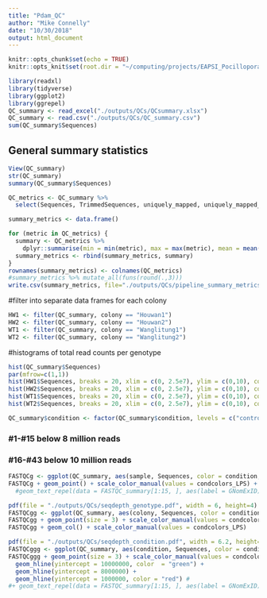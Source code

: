 ```yaml
---
title: "Pdam_QC"
author: "Mike Connelly"
date: "10/30/2018"
output: html_document
---
```


```r
knitr::opts_chunk$set(echo = TRUE)
knitr::opts_knit$set(root.dir = "~/computing/projects/EAPSI_Pocillopora_LPS")
```
```r
library(readxl)
library(tidyverse)
library(ggplot2)
library(ggrepel)
QC_summary <- read_excel("./outputs/QCs/QCsummary.xlsx")
QC_summary <- read.csv("./outputs/QCs/QC_summary.csv")
sum(QC_summary$Sequences)
```

## General summary statistics
```r
View(QC_summary)
str(QC_summary)
summary(QC_summary$Sequences)
```
```r
QC_metrics <- QC_summary %>%
  select(Sequences, TrimmedSequences, uniquely_mapped, uniquely_mapped_percent, Assigned, percent_assigned)

summary_metrics <- data.frame()

for (metric in QC_metrics) {
  summary <- QC_metrics %>%
    dplyr::summarise(min = min(metric), max = max(metric), mean = mean(metric), sd = sd(metric))
  summary_metrics <- rbind(summary_metrics, summary)
}
rownames(summary_metrics) <- colnames(QC_metrics)
#summary_metrics %>% mutate_all(funs(round(.,3)))
write.csv(summary_metrics, file="./outputs/QCs/pipeline_summary_metrics.csv")
```

#filter into separate data frames for each colony
```r
HW1 <- filter(QC_summary, colony == "Houwan1")
HW2 <- filter(QC_summary, colony == "Houwan2")
WT1 <- filter(QC_summary, colony == "Wanglitung1")
WT2 <- filter(QC_summary, colony == "Wanglitung2")
```

#histograms of total read counts per genotype
```r
hist(QC_summary$Sequences)
par(mfrow=c(1,1))
hist(HW1$Sequences, breaks = 20, xlim = c(0, 2.5e7), ylim = c(0,10), col ="light blue")
hist(HW2$Sequences, breaks = 20, xlim = c(0, 2.5e7), ylim = c(0,10), col ="blue")
hist(WT1$Sequences, breaks = 20, xlim = c(0, 2.5e7), ylim = c(0,10), col ="light green")
hist(WT2$Sequences, breaks = 20, xlim = c(0, 2.5e7), ylim = c(0,10), col ="green")
```
```r
QC_summary$condition <- factor(QC_summary$condition, levels = c("control", "LPS"), ordered = TRUE)
```
### #1-#15 below 8 million reads
### #16-#43 below 10 million reads

```r
FASTQCg <- ggplot(QC_summary, aes(sample, Sequences, color = condition, shape = colony))
FASTQCg + geom_point() + scale_color_manual(values = condcolors_LPS) + scale_shape_manual(values = colshapes) + geom_hline(yintercept = 10000000, color  = "green") + geom_hline(yintercept = 8000000) + geom_hline(yintercept = 1000000, color = "red")
  #geom_text_repel(data = FASTQC_summary[1:15, ], aes(label = GNomExID), color = "black", size = 3, box.padding = unit(0.5, "lines")
```
```r
pdf(file = "./outputs/QCs/seqdepth_genotype.pdf", width = 6, height=4)
FASTQCgg <- ggplot(QC_summary, aes(colony, Sequences, color = condition, shape = colony))
FASTQCgg + geom_point(size = 3) + scale_color_manual(values = condcolors_LPS) + scale_shape_manual(values = colshapes) + geom_hline(yintercept = 10000000, color  = "green") + geom_hline(yintercept = 8000000) + geom_hline(yintercept = 1000000, color = "red")
FASTQCgg + geom_col() + scale_color_manual(values = condcolors_LPS)
```
```r
pdf(file = "./outputs/QCs/seqdepth_condition.pdf", width = 6.2, height=4)
FASTQCggg <- ggplot(QC_summary, aes(condition, Sequences, color = condition, shape = colony))
FASTQCggg + geom_point(size = 3) + scale_color_manual(values = condcolors_LPS) + scale_shape_manual(values = colshapes) + ylim(0,22000000) +
  geom_hline(yintercept = 10000000, color  = "green") +
  geom_hline(yintercept = 8000000) +
  geom_hline(yintercept = 1000000, color = "red") #
#+ geom_text_repel(data = FASTQC_summary[1:15, ], aes(label = GNomExID), color = "black", size = 3, box.padding = unit(0.5, "lines"))
```